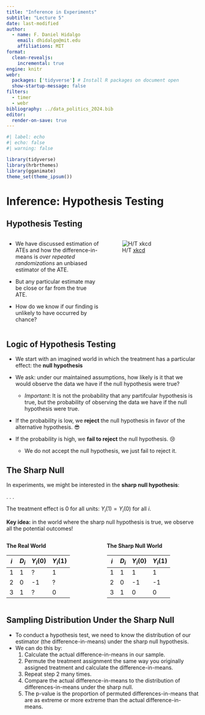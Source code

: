 ```yaml
---
title: "Inference in Experiments"
subtitle: "Lecture 5"
date: last-modified
author: 
  - name: F. Daniel Hidalgo
    email: dhidalgo@mit.edu
    affiliations: MIT
format: 
  clean-revealjs:
    incremental: true
engine: knitr
webr:
  packages: ['tidyverse'] # Install R packages on document open
  show-startup-message: false
filters: 
  - timer
  - webr
bibliography: ../data_politics_2024.bib
editor:
  render-on-save: true
---
```


```r
#| label: echo
#| echo: false
#| warning: false

library(tidyverse)
library(hrbrthemes)
library(gganimate)
theme_set(theme_ipsum())
```

# Inference: Hypothesis Testing

## Hypothesis Testing {.center}

::: columns
::: {.column width="50%"}
-   We have discussed estimation of ATEs and how the difference-in-means is *over repeated randomizations* an unbiased estimator of the ATE.

-   But any particular estimate may be close or far from the true ATE.

-   How do we know if our finding is unlikely to have occurred by chance?
:::

::: {.column width="50%"}
![H/T [xkcd](https://xkcd.com/892/)](images/null_hypothesis.png)
:::
:::

## Logic of Hypothesis Testing

-   We start with an imagined world in which the treatment has a particular effect: [the **null hypothesis**]{.alert}

-   We ask: under our maintained assumptions, how likely is it that we would observe the data we have if the null hypothesis were true?

    -   *Important*: It is not the probability that any partifcular hypothesis is true, but the probability of observing the data we have if the null hypothesis were true.

-   If the probability is low, we [**reject**]{.alert} the null hypothesis in favor of the alternative hypothesis. 😎

-   If the probability is high, we [**fail to reject**]{.alaert} the null hypothesis. 😢

    -   We do not accept the null hypothesis, we just fail to reject it.

## The Sharp Null

In experiments, we might be interested in the [**sharp null hypothesis**]{.alert}:

. . .

::: {.callout-note title="Sharp Null Hypotheis of No Effect"}
The treatment effect is 0 for all units: $Y_i(1)=Y_i(0)$ for all $i$.
:::

**Key idea:** in the world where the sharp null hypothesis is true, we observe all the potential outcomes!

::: columns
::: {.column width="50%"}
**The Real World**

| $i$ | $D_i$ | $Y_i(0)$ | $Y_i(1)$ |
|-----|-------|----------|----------|
| 1   | 1     | ?        | 1        |
| 2   | 0     | -1       | ?        |
| 3   | 1     | ?        | 0        |
:::

::: {.column .fragment width="50%"}
**The Sharp Null World**

| $i$ | $D_i$ | $Y_i(0)$ | $Y_i(1)$ |
|-----|-------|----------|----------|
| 1   | 1     | 1        | 1        |
| 2   | 0     | -1       | -1       |
| 3   | 1     | 0        | 0        |
:::
:::

## Sampling Distribution Under the Sharp Null

-   To conduct a hypothesis test, we need to know the distribution of our estimator (the difference-in-means) under the sharp null hypothesis.
-   We can do this by:
    1.  Calculate the actual difference-in-means in our sample.
    2.  Permute the treatment assignment the same way you originally assigned treatment and calculate the difference-in-means.
    3.  Repeat step 2 many times.
    4.  Compare the actual difference-in-means to the distribution of differences-in-means under the sharp null.
    5.  The p-value is the proportion of permuted differences-in-means that are as extreme or more extreme than the actual difference-in-means.
